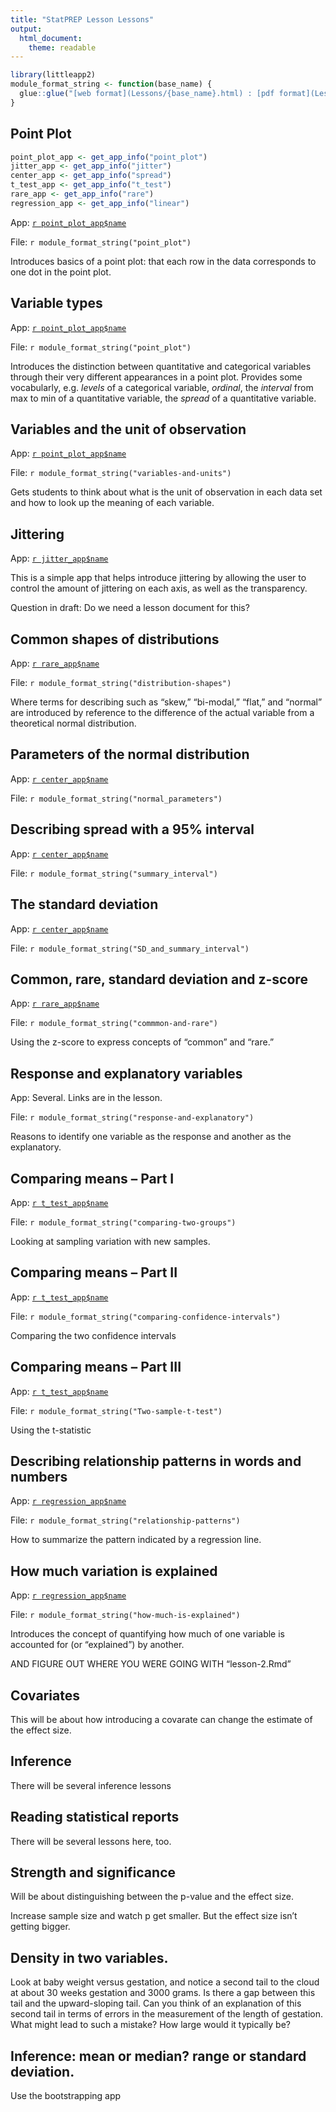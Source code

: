 ```yaml
---
title: "StatPREP Lesson Lessons"
output: 
  html_document:
    theme: readable
---
```


```r
library(littleapp2)
module_format_string <- function(base_name) {
  glue::glue("[web format](Lessons/{base_name}.html) : [pdf format](Lessons/{base_name}.pdf) : [word format](Lessons/{base_name}.docx) : [Rmd format](Lessons/{base_name}.Rmd)")
}
```

## Point Plot

```r
point_plot_app <- get_app_info("point_plot")
jitter_app <- get_app_info("jitter")
center_app <- get_app_info("spread")
t_test_app <- get_app_info("t_test")
rare_app <- get_app_info("rare")
regression_app <- get_app_info("linear")
```

App: [`r point_plot_app$name`](`r point_plot_app$url`)

File: `r module_format_string("point_plot")`

Introduces basics of a point plot: that each row in the data corresponds to one dot in the point plot.

## Variable types

App: [`r point_plot_app$name`](`r point_plot_app$url`)

File: `r module_format_string("point_plot")`

Introduces the distinction between quantitative and categorical variables through their very different appearances in a point plot. Provides some vocabularly, e.g. *levels* of a categorical variable, *ordinal*, the *interval*  from max to min of a quantitative variable, the *spread* of a quantitative variable.

## Variables and the unit of observation

App: [`r point_plot_app$name`](`r point_plot_app$url`)

File: `r module_format_string("variables-and-units")`

Gets students to think about what is the unit of observation in each data set and how to look up the meaning of each variable.

## Jittering

App: [`r jitter_app$name`](`r jitter_app$url`)

This is a simple app that helps introduce jittering by allowing the user to control the amount of jittering on each axis, as well as the transparency.

Question in draft: Do we need a lesson document for this?

## Common shapes of distributions

App: [`r rare_app$name`](`r rare_app$url`)

File: `r module_format_string("distribution-shapes")`

Where terms for describing such as "skew," "bi-modal," "flat," and "normal" are introduced by reference to the difference of the actual variable from a theoretical normal distribution.

## Parameters of the normal distribution

App: [`r center_app$name`](`r center_app$url`)

File: `r module_format_string("normal_parameters")`

## Describing spread with a 95% interval

App: [`r center_app$name`](`r center_app$url`)

File: `r module_format_string("summary_interval")`

## The standard deviation

App: [`r center_app$name`](`r center_app$url`)

File: `r module_format_string("SD_and_summary_interval")`

## Common, rare, standard deviation and z-score

App: [`r rare_app$name`](`r rare_app$url`)

File: `r module_format_string("commmon-and-rare")`

Using the z-score to express concepts of "common" and "rare."

## Response and explanatory variables

App: Several. Links are in the lesson.

File: `r module_format_string("response-and-explanatory")`

Reasons to identify one variable as the response and another as the explanatory.

## Comparing means --  Part I
 
App: [`r t_test_app$name`](`r t_test_app$url`)

File: `r module_format_string("comparing-two-groups")`


Looking at sampling variation with new samples.

## Comparing means --  Part II

App: [`r t_test_app$name`](`r t_test_app$url`)

File: `r module_format_string("comparing-confidence-intervals")`


Comparing the two confidence intervals

## Comparing means --  Part III

App: [`r t_test_app$name`](`r t_test_app$url`)

File: `r module_format_string("Two-sample-t-test")`

Using the t-statistic

## Describing relationship patterns in words and numbers

App: [`r regression_app$name`](`r regression_app$url`)

File: `r module_format_string("relationship-patterns")`

How to summarize the pattern indicated by a regression line.

## How much variation is explained

App: [`r regression_app$name`](`r regression_app$url`)

File: `r module_format_string("how-much-is-explained")`

Introduces the concept of quantifying how much of one variable is accounted for (or "explained") by another.

AND FIGURE OUT WHERE YOU WERE GOING WITH "lesson-2.Rmd"

## Covariates

This will be about how introducing a covarate can change the estimate of the effect size.

## Inference

There will be several inference lessons

## Reading statistical reports

There will be several lessons here, too.

## Strength and significance

Will be about distinguishing between the p-value and the effect size.

Increase sample size and watch  p get smaller. But the effect size isn't getting bigger.

## Density in two variables. 

Look at baby weight versus gestation, and notice a second tail to the cloud at about 30 weeks gestation and 3000 grams. Is there a gap between this tail and the upward-sloping tail. Can you think of an explanation of this second tail in terms of errors in the measurement of the length of gestation. What might lead to such a mistake? How large would it typically be?



## Inference: mean or median? range or standard deviation.

Use the bootstrapping app


